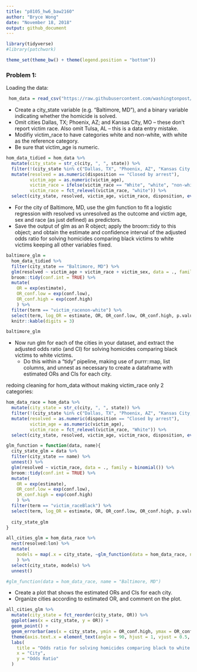 ```yaml
---
title: "p8105_hw6_baw2160"
author: "Bryce Wong"
date: "November 18, 2018"
output: github_document
---
```


```r
library(tidyverse)
#library(patchwork)

theme_set(theme_bw() + theme(legend.position = "bottom"))
```

### Problem 1:

Loading the data: 

```r
 hom_data = read_csv("https://raw.githubusercontent.com/washingtonpost/data-homicides/master/homicide-data.csv")
```

* Create a city_state variable (e.g. “Baltimore, MD”), and a binary variable indicating whether the homicide is solved. 
* Omit cities Dallas, TX; Phoenix, AZ; and Kansas City, MO – these don’t report victim race. Also omit Tulsa, AL – this is a data entry mistake. 
* Modifiy victim_race to have categories white and non-white, with white as the reference category. 
* Be sure that victim_age is numeric.

```r
hom_data_tidied = hom_data %>% 
  mutate(city_state = str_c(city, ", ", state)) %>% 
  filter(!(city_state %in% c("Dallas, TX", "Phoenix, AZ", "Kansas City, MO", "Tulsa, AL"))) %>% 
  mutate(resolved = as.numeric(disposition == "Closed by arrest"),
         victim_age = as.numeric(victim_age),
         victim_race = ifelse(victim_race == "White", "white", "non-white"),
         victim_race = fct_relevel(victim_race, "white")) %>% 
  select(city_state, resolved, victim_age, victim_race, disposition, everything())
```

* For the city of Baltimore, MD, use the glm function to fit a logistic regression with resolved vs unresolved as the outcome and victim age, sex and race (as just defined) as predictors. 
* Save the output of glm as an R object; apply the broom::tidy to this object; and obtain the estimate and confidence interval of the adjusted odds ratio for solving homicides comparing black victims to white victims keeping all other variables fixed.

```r
baltimore_glm = 
  hom_data_tidied %>% 
  filter(city_state == "Baltimore, MD") %>% 
  glm(resolved ~ victim_age + victim_race + victim_sex, data = ., family = binomial()) %>% 
  broom::tidy(conf.int = TRUE) %>% 
  mutate(
    OR = exp(estimate),
    OR_conf.low = exp(conf.low),
    OR_conf.high = exp(conf.high)
    ) %>%
  filter(term == "victim_racenon-white") %>% 
  select(term, log_OR = estimate, OR, OR_conf.low, OR_conf.high, p.value) %>% 
  knitr::kable(digits = 3)

baltimore_glm
```

* Now run glm for each of the cities in your dataset, and extract the adjusted odds ratio (and CI) for solving homicides comparing black victims to white victims. 
    * Do this within a “tidy” pipeline, making use of purrr::map, list columns, and unnest as necessary to create a dataframe with estimated ORs and CIs for each city.
    
redoing cleaning for hom_data without making victim_race only 2 categories:

```r
hom_data_race = hom_data %>% 
  mutate(city_state = str_c(city, ", ", state)) %>% 
  filter(!(city_state %in% c("Dallas, TX", "Phoenix, AZ", "Kansas City, MO", "Tulsa, AL"))) %>% 
  mutate(resolved = as.numeric(disposition == "Closed by arrest"),
         victim_age = as.numeric(victim_age),
         victim_race = fct_relevel(victim_race, "White")) %>% 
  select(city_state, resolved, victim_age, victim_race, disposition, everything()) 
```


```r
glm_function = function(data, name){
  city_state_glm = data %>% 
  filter(city_state == name) %>% 
  unnest() %>% 
  glm(resolved ~ victim_race, data = ., family = binomial()) %>% 
  broom::tidy(conf.int = TRUE) %>% 
  mutate(
    OR = exp(estimate),
    OR_conf.low = exp(conf.low),
    OR_conf.high = exp(conf.high)
    ) %>%
  filter(term == "victim_raceBlack") %>% 
  select(term, log_OR = estimate, OR, OR_conf.low, OR_conf.high, p.value)
  
  city_state_glm
}
```

```r
all_cities_glm = hom_data_race %>% 
  nest(resolved:lon) %>% 
  mutate(
    models = map(.x = city_state, ~glm_function(data = hom_data_race, name = .x))
    ) %>% 
  select(city_state, models) %>% 
  unnest()

#glm_function(data = hom_data_race, name = "Baltimore, MD")
```

* Create a plot that shows the estimated ORs and CIs for each city. 
* Organize cities according to estimated OR, and comment on the plot.

```r
all_cities_glm %>%
  mutate(city_state = fct_reorder(city_state, OR)) %>% 
  ggplot(aes(x = city_state, y = OR)) + 
  geom_point() +
  geom_errorbar(aes(x = city_state, ymin = OR_conf.high, ymax = OR_conf.low)) +
  theme(axis.text.x = element_text(angle = 90, hjust = 1, vjust = 0.5, size = 6)) +
  labs(
    title = "Odds ratio for solving homicides comparing black to white victims",
    x = "City",
    y = "Odds Ratio"
  )
```

